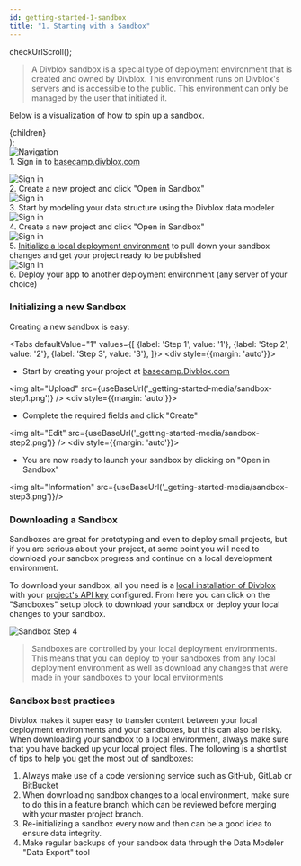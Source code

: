 ```yaml
---
id: getting-started-1-sandbox
title: "1. Starting with a Sandbox"
---
```


checkUrlScroll();

> A Divblox sandbox is a special type of deployment environment that is created and owned by Divblox. This environment runs on Divblox's servers and is accessible to the public. This environment can only be managed by the user that initiated it.

Below is a visualization of how to spin up a sandbox.

  <div
    style={{
      backgroundColor: color,
      borderRadius: '50px',
      color: '#fff',
      padding: '0.2rem',
      width: '85%',
      margin: '10px auto'
    }}>
    {children}
  </div>
);

<Box color="#3578e5">
    <div className="text--center">
        <img alt="Navigation" src={useBaseUrl('_getting-started-media/1_basecamp.png')} style={{height: '150px'}}/>
    </div>
    <div className="text--center">
        1. Sign in to <a style={{color: 'black'}} href="https://basecamp.Divblox.com/?view=login">basecamp.divblox.com</a>
    </div>
</Box>

<i className="fa fa-arrow-down" aria-hidden="true"></i>

<Box color="#3578e5">
    <div className="text--center">
        <img alt="Sign in" src={useBaseUrl('_getting-started-media/2_sandbox.png')} style={{height: '150px'}}/>
    </div>
    <div className="text--center">
        2. Create a new project and click "Open in Sandbox"
    </div>
</Box>

<Box color="#3578e5">
    <div className="text--center">
        <img alt="Sign in" src={useBaseUrl('_getting-started-media/3_data_modeler.png')} style={{height: '150px'}}/>
    </div>
    <div className="text--center">
        3. Start by modeling your data structure using the Divblox data modeler
    </div>
</Box>
<Box color="#3578e5">
    <div className="text--center">
        <img alt="Sign in" src={useBaseUrl('_getting-started-media/4_component_builder.png')} style={{height: '150px'}}/>
    </div>
    <div className="text--center">
        4. Create a new project and click "Open in Sandbox"
    </div>
</Box>
<Box color="#3578e5">
    <div className="text--center">
        <img alt="Sign in" src={useBaseUrl('_getting-started-media/5_local_environment.png')} style={{height: '150px'}}/>
    </div>
    <div className="text--center">
        5. <a style={{color: 'black'}} href="/docs/getting-started-2-virtualbox">Initialize a local deployment environment</a> to pull down your sandbox changes and get your project ready to be published
    </div>
</Box>
<Box color="#3578e5">
    <div className="text--center">
        <img alt="Sign in" src={useBaseUrl('_getting-started-media/6_server.png')} style={{height: '150px'}}/>
    </div>
    <div className="text--center">
        6. Deploy your app to another deployment environment (any server of your choice)
    </div>
</Box>

### Initializing a new Sandbox

Creating a new sandbox is easy:

<Tabs
    defaultValue="1"
    values={[
        {label: 'Step 1', value: '1'},
        {label: 'Step 2', value: '2'},
        {label: 'Step 3', value: '3'},
    ]}>
    <TabItem value="1">
        <div style={{margin: 'auto'}}>
            <ul>
                <li> Start by creating your project at <a href="https://basecamp.Divblox.com/?view=login" target="_blank">basecamp.Divblox.com</a></li>
            </ul>
            <img alt="Upload" src={useBaseUrl('_getting-started-media/sandbox-step1.png')} />
        </div>
    </TabItem>
    <TabItem value="2">
        <div  style={{margin: 'auto'}}>
            <ul>
                <li> Complete the required fields and click "Create"</li>
            </ul>
            <img alt="Edit" src={useBaseUrl('_getting-started-media/sandbox-step2.png')} />
        </div>
    </TabItem>
    <TabItem value="3">
        <div  style={{margin: 'auto'}}>
            <ul>
                <li>You are now ready to launch your sandbox by clicking on "Open in Sandbox"</li>
            </ul>
            <img alt="Information" src={useBaseUrl('_getting-started-media/sandbox-step3.png')}/>
        </div>
    </TabItem>
</Tabs>


### Downloading a Sandbox

Sandboxes are great for prototyping and even to deploy small projects, but if you are serious about your project,
at some point you will need to download your sandbox progress and continue on a local development environment.

To download your sandbox, all you need is a [local installation of Divblox](getting-started-3-from-scratch#download-divblox) with your [project's API key](the-basics-divblox-api-key) configured.
From here you can click on the "Sandboxes" setup block to download your sandbox or deploy your local changes to your sandbox.

<div className="text--center">
    <img alt="Sandbox Step 4" src={useBaseUrl('_getting-started-media/sandbox-step4.png')}/>
</div>

> Sandboxes are controlled by your local deployment environments.
> This means that you can deploy to your sandboxes from any local deployment environment as well as download any changes that were made in your sandboxes to your local environments

### Sandbox best practices

Divblox makes it super easy to transfer content between your local deployment environments and your sandboxes, but this can also be risky.
When downloading your sandbox to a local environment, always make sure that you have backed up your local project files. The following is a
shortlist of tips to help you get the most out of sandboxes:

1. Always make use of a code versioning service such as GitHub, GitLab or BitBucket
2. When downloading sandbox changes to a local environment, make sure to do this in a feature branch which can be reviewed before merging with your master project branch.
3. Re-initializing a sandbox every now and then can be a good idea to ensure data integrity.
4. Make regular backups of your sandbox data through the Data Modeler "Data Export" tool
